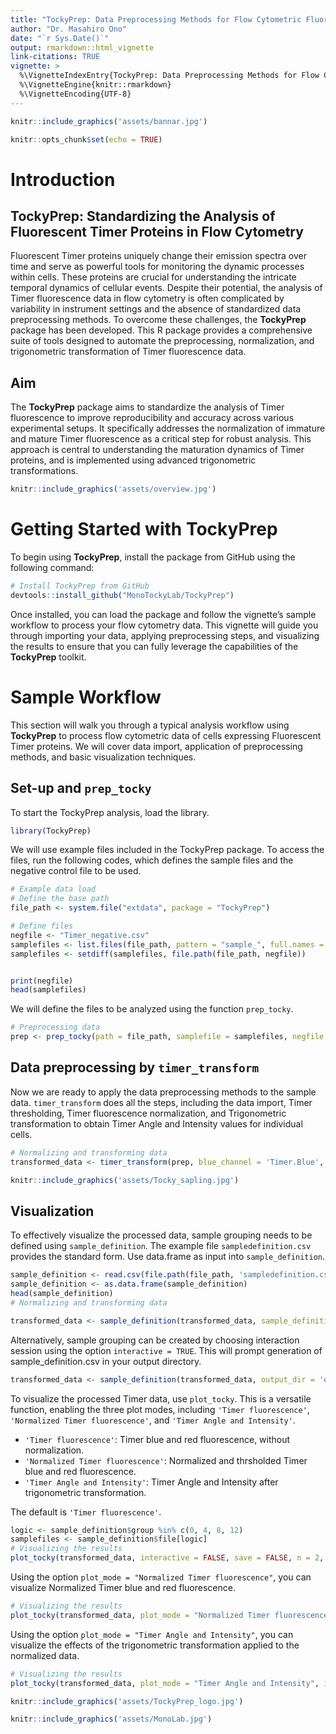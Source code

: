 ```yaml
---
title: "TockyPrep: Data Preprocessing Methods for Flow Cytometric Fluorescent Timer Analysis"
author: "Dr. Masahiro Ono"
date: "`r Sys.Date()`"
output: rmarkdown::html_vignette
link-citations: TRUE
vignette: >
  %\VignetteIndexEntry{TockyPrep: Data Preprocessing Methods for Flow Cytometric Fluorescent Timer Analysis}
  %\VignetteEngine{knitr::rmarkdown}
  %\VignetteEncoding{UTF-8}
---
```



```r
knitr::include_graphics('assets/bannar.jpg')
```


```r
knitr::opts_chunk$set(echo = TRUE)
```

# Introduction

## TockyPrep: Standardizing the Analysis of Fluorescent Timer Proteins in Flow Cytometry

Fluorescent Timer proteins uniquely change their emission spectra over time and serve as powerful tools for monitoring the dynamic processes within cells. These proteins are crucial for understanding the intricate temporal dynamics of cellular events. Despite their potential, the analysis of Timer fluorescence data in flow cytometry is often complicated by variability in instrument settings and the absence of standardized data preprocessing methods. To overcome these challenges, the **TockyPrep** package has been developed. This R package provides a comprehensive suite of tools designed to automate the preprocessing, normalization, and trigonometric transformation of Timer fluorescence data.

## Aim

The **TockyPrep** package aims to standardize the analysis of Timer fluorescence to improve reproducibility and accuracy across various experimental setups. It specifically addresses the normalization of immature and mature Timer fluorescence as a critical step for robust analysis. This approach is central to understanding the maturation dynamics of Timer proteins, and is implemented using advanced trigonometric transformations.

```r
knitr::include_graphics('assets/overview.jpg')
```

# Getting Started with TockyPrep

To begin using **TockyPrep**, install the package from GitHub using the following command:

```R
# Install TockyPrep from GitHub
devtools::install_github("MonoTockyLab/TockyPrep")

```

Once installed, you can load the package and follow the vignette's sample workflow to process your flow cytometry data. This vignette will guide you through importing your data, applying preprocessing steps, and visualizing the results to ensure that you can fully leverage the capabilities of the **TockyPrep** toolkit.

# Sample Workflow

This section will walk you through a typical analysis workflow using **TockyPrep** to process flow cytometric data of cells expressing Fluorescent Timer proteins. We will cover data import, application of preprocessing methods, and basic visualization techniques.

## Set-up and `prep_tocky`

To start the TockyPrep analysis, load the library.

```r
library(TockyPrep)
```

We will use example files included in the TockyPrep package. To access the files, run the following codes, which defines the sample files and the negative control file to be used.

```r
# Example data load
# Define the base path
file_path <- system.file("extdata", package = "TockyPrep")

# Define files
negfile <- "Timer_negative.csv"
samplefiles <- list.files(file_path, pattern = "sample_", full.names = FALSE)
samplefiles <- setdiff(samplefiles, file.path(file_path, negfile))


print(negfile)
head(samplefiles)

```

We will define the files to be analyzed using the function `prep_tocky`.
```r
# Preprocessing data
prep <- prep_tocky(path = file_path, samplefile = samplefiles, negfile = negfile, interactive = FALSE)

```


## Data preprocessing by `timer_transform`

Now we are ready to apply the data preprocessing methods to the sample data. `timer_transform` does all the steps, including the data import, Timer thresholding, Timer fluorescence normalization, and Trigonometric transformation to obtain Timer Angle and Intensity values for individual cells.

```r

# Normalizing and transforming data
transformed_data <- timer_transform(prep, blue_channel = 'Timer.Blue', red_channel = 'Timer.Red', select = FALSE, verbose = FALSE)
```

```r
knitr::include_graphics('assets/Tocky_sapling.jpg')
```

## Visualization

To effectively visualize the processed data, sample grouping needs to be defined using `sample_definition`. The example file `sampledefinition.csv` provides the standard form. Use data.frame as input into `sample_definition`.

```r
sample_definition <- read.csv(file.path(file_path, 'sampledefinition.csv'))
sample_definition <- as.data.frame(sample_definition)
head(sample_definition)
# Normalizing and transforming data

transformed_data <- sample_definition(transformed_data, sample_definition = sample_definition, interactive = FALSE)

```

Alternatively, sample grouping can be created by choosing interaction session using the option `interactive = TRUE`. This will prompt generation of sample_definition.csv in your output directory.

```r
transformed_data <- sample_definition(transformed_data, output_dir = 'outuput', interactive = TRUE)

```

To visualize the processed Timer data, use `plot_tocky`. This is a versatile function, enabling the three plot modes, including `'Timer fluorescence'`, `'Normalized Timer fluorescence'`, and `'Timer Angle and Intensity'`.

- `'Timer fluorescence'`: Timer blue and red fluorescence, without normalization.
- `'Normalized Timer fluorescence'`: Normalized and thrsholded Timer blue and red fluorescence.
- `'Timer Angle and Intensity'`: Timer Angle and Intensity after trigonometric transformation.

The default is `'Timer fluorescence'`.

```r

logic <- sample_definition$group %in% c(0, 4, 8, 12)
samplefiles <- sample_definition$file[logic]
# Visualizing the results
plot_tocky(transformed_data, interactive = FALSE, save = FALSE, n = 2, samplefile = samplefiles, verbose = FALSE)
```

Using the option `plot_mode = "Normalized Timer fluorescence"`, you can visualize Normalized Timer blue and red fluorescence.

```r
# Visualizing the results
plot_tocky(transformed_data, plot_mode = "Normalized Timer fluorescence", interactive = FALSE, save = FALSE, n = 2, samplefile = samplefiles, verbose = FALSE)
```

Using the option `plot_mode = "Timer Angle and Intensity"`, you can visualize the effects of the trigonometric transformation applied to the normalized data.

```r
# Visualizing the results
plot_tocky(transformed_data, plot_mode = "Timer Angle and Intensity", interactive = FALSE, save = FALSE, n = 2, samplefile = samplefiles, verbose = FALSE)
```


```r
knitr::include_graphics('assets/TockyPrep_logo.jpg')
```


```r
knitr::include_graphics('assets/MonoLab.jpg')
```
